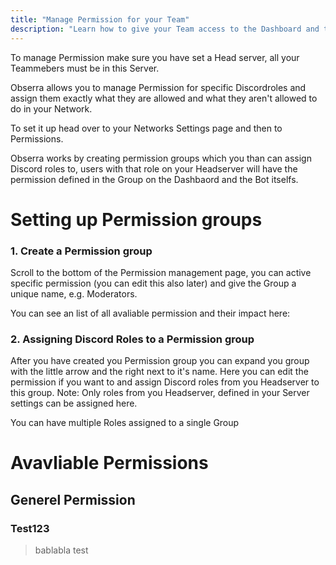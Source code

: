 ```yaml
---
title: "Manage Permission for your Team"
description: "Learn how to give your Team access to the Dashboard and the Bot."
---
```


<Warning>
  To manage Permission make sure you have set a Head server, all your Teammebers must be in this Server.
</Warning>

Obserra allows you to manage Permission for specific Discordroles and assign them exactly what they are allowed and what they aren't allowed to do in your Network.

To set it up head over to your Networks Settings page and then to Permissions.

<Info>
  Obserra works by creating permission groups which you than can assign Discord roles to, users with that role on your Headserver will have the permission defined in the Group on the Dashbaord and the Bot itselfs.
</Info>

# Setting up Permission groups

### 1. Create a Permission group

Scroll to the bottom of the Permission management page, you can active specific permission (you can edit this also later) and give the Group a unique name, e.g. Moderators.

You can see an list of all avaliable permission and their impact here:

### 2. Assigning Discord Roles to a Permission group

After you have created you Permission group you can expand you group with the little arrow and the right next to it's name. Here you can edit the permission if you want to and assign Discord roles from you Headserver to this group. Note: Only roles from you Headserver, defined in your Server settings can be assigned here.

<Tip>
  You can have multiple Roles assigned to a single Group
</Tip>


# Avavliable Permissions

## Generel Permission

### Test123
> bablabla test
